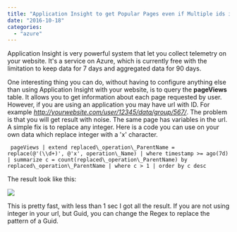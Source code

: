 ```yaml
---
title: "Application Insight to get Popular Pages even if Multiple ids in URL"
date: "2016-10-18"
categories: 
  - "azure"
---
```


Application Insight is very powerful system that let you collect telemetry on your website. It's a service on Azure, which is currently free with the limitation to keep data for 7 days and aggregated data for 90 days.

One interesting thing you can do, without having to configure anything else than using Application Insight with your website, is to query the **pageViews** table. It allows you to get information about each page requested by user. However, if you are using an application you may have url with ID. For example _http://yourwebsite.com/user/12345/data/group/567/_. The problem is that you will get result with noise. The same page has variables in the url. A simple fix is to replace any integer. Here is a code you can use on your own data which replace integer with a 'x' character.

``` 
 pageViews | extend replaced\_operation\_ParentName = replace(@'(\\d+)', @'x', operation\_Name) | where timestamp >= ago(7d) | summarize c = count(replaced\_operation\_ParentName) by replaced\_operation\_ParentName | where c > 1 | order by c desc 
``` 

The result look like this:

![](images/UrlApplicationInsight.png)

This is pretty fast, with less than 1 sec I got all the result. If you are not using integer in your url, but Guid, you can change the Regex to replace the pattern of a Guid.
